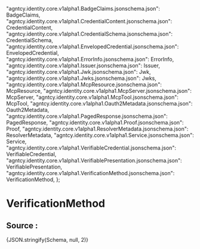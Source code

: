 
  "agntcy.identity.core.v1alpha1.BadgeClaims.jsonschema.json": BadgeClaims,
  "agntcy.identity.core.v1alpha1.CredentialContent.jsonschema.json": CredentialContent,
  "agntcy.identity.core.v1alpha1.CredentialSchema.jsonschema.json": CredentialSchema,
  "agntcy.identity.core.v1alpha1.EnvelopedCredential.jsonschema.json": EnvelopedCredential,
  "agntcy.identity.core.v1alpha1.ErrorInfo.jsonschema.json": ErrorInfo,
  "agntcy.identity.core.v1alpha1.Issuer.jsonschema.json": Issuer,
  "agntcy.identity.core.v1alpha1.Jwk.jsonschema.json": Jwk,
  "agntcy.identity.core.v1alpha1.Jwks.jsonschema.json": Jwks,
  "agntcy.identity.core.v1alpha1.McpResource.jsonschema.json": McpResource,
  "agntcy.identity.core.v1alpha1.McpServer.jsonschema.json": McpServer,
  "agntcy.identity.core.v1alpha1.McpTool.jsonschema.json": McpTool,
  "agntcy.identity.core.v1alpha1.Oauth2Metadata.jsonschema.json": Oauth2Metadata,
  "agntcy.identity.core.v1alpha1.PagedResponse.jsonschema.json": PagedResponse,
  "agntcy.identity.core.v1alpha1.Proof.jsonschema.json": Proof,
  "agntcy.identity.core.v1alpha1.ResolverMetadata.jsonschema.json": ResolverMetadata,
  "agntcy.identity.core.v1alpha1.Service.jsonschema.json": Service,
  "agntcy.identity.core.v1alpha1.VerifiableCredential.jsonschema.json": VerifiableCredential,
  "agntcy.identity.core.v1alpha1.VerifiablePresentation.jsonschema.json": VerifiablePresentation,
  "agntcy.identity.core.v1alpha1.VerificationMethod.jsonschema.json": VerificationMethod,
};

# VerificationMethod
<JSONSchemaViewer schema={Schema} resolverOptions={resolverOptions} />

## Source :
<CodeBlock language="json-schema">{JSON.stringify(Schema, null, 2)}</CodeBlock>
